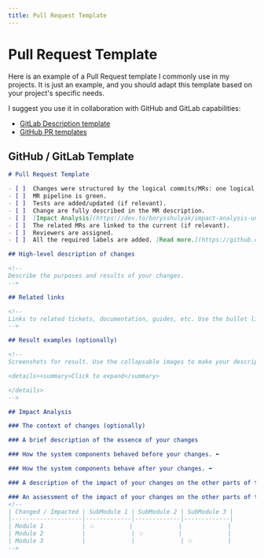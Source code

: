 ```yaml
---
title: Pull Request Template
---
```


# Pull Request Template

Here is an example of a Pull Request template I commonly use in my projects. It is just an example, and you should adapt this template based on your project's specific needs.

I suggest you use it in collaboration with GitHub and GitLab capabilities:

- [GitLab Description template](https://docs.gitlab.com/ee/user/project/description_templates.html)
- [GitHub PR templates](https://docs.github.com/en/communities/using-templates-to-encourage-useful-issues-and-pull-requests/creating-a-pull-request-template-for-your-repository)

## GitHub / GitLab Template

```markdown
# Pull Request Template

- [ ]  Changes were structured by the logical commits/MRs: one logical change - one commit/MR.
- [ ]  MR pipeline is green.
- [ ]  Tests are added/updated (if relevant).
- [ ]  Change are fully described in the MR description.
- [ ]  [Impact Analysis](https://dev.to/borysshulyak/impact-analysis-unleashing-the-power-of-understanding-code-dependencies-4ma6) were provided.
- [ ]  The related MRs are linked to the current (if relevant).
- [ ]  Reviewers are assigned.
- [ ]  All the required labels are added. [Read more.](https://github.com/runespoor-engineering/runespoorstack/blob/main/documentation/LABELS.md)

## High-level description of changes

<!--
Describe the purposes and results of your changes.
-->

## Related links

<!--
Links to related tickets, documentation, guides, etc. Use the bullet list.
-->

## Result examples (optionally)

<!--
Screenshots for result. Use the collapsable images to make your description human-readable

<details><summary>Click to expand</summary>

</details>
-->

## Impact Analysis

### The context of changes (optionally)

### A brief description of the essence of your changes

### How the system components behaved before your changes. ⬅️

### How the system components behave after your changes. ➡️

### A description of the impact of your changes on the other parts of the system

### An assessment of the impact of your changes on the other parts of the system. 🔄
<!--
| Changed / Impacted | SubModule 1 | SubModule 2 | SubModule 3 |
|--------------------|-------------|-------------|-------------|
| Module 1           | 💥          |             |             |
| Module 2           |             | 💥          |             |
| Module 3           |             |             | 💥          |
-->

```